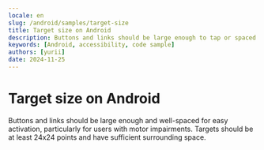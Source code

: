 ```yaml
---
locale: en
slug: /android/samples/target-size
title: Target size on Android
description: Buttons and links should be large enough to tap or spaced so they are not accidentally activated.
keywords: [Android, accessibility, code sample]
authors: [yurii]
date: 2024-11-25
---
```


# Target size on Android

Buttons and links should be large enough and well-spaced for easy activation, particularly for users with motor impairments. Targets should be at least 24x24 points and have sufficient surrounding space.

<CodeSample id="target-size" platform="android" locale="en"/>
